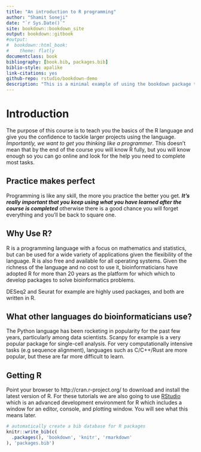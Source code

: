 ```yaml
--- 
title: "An introduction to R programming"
author: "Shamit Soneji"
date: "`r Sys.Date()`"
site: bookdown::bookdown_site
output: bookdown::gitbook
#output:
#  bookdown::html_book:
#    theme: flatly
documentclass: book
bibliography: [book.bib, packages.bib]
biblio-style: apalike
link-citations: yes
github-repo: rstudio/bookdown-demo
description: "This is a minimal example of using the bookdown package to write a book. The output format for this example is bookdown::gitbook."
---
```


# Introduction

The purpose of this course is to teach you the basics of the R language and give you the confidence to tackle larger projects using the language. *Importantly, we want to get you thinking like a programmer*. This doesn't mean that by the end of the course you will know R fully, but you will know enough so you can go online and look for the help you need to complete most tasks.

## Practice makes perfect

Programming is like any skill, the more you practice the better you get. ***It's really important that you keep using what you have learned after the course is completed*** otherwise there is a good chance you will forget everything and you'll be back to square one.

## Why Use R?
R is a programming language with a focus on mathematics and statistics, but can be used for a wide variety of applications given the flexibility of the language. R is also free and available for all operating systems. Given the richness of the language and no cost to use it, bioinformaticians have adopted R for more than 20 years as the platform for which which to develop packages to solve bioinformatics problems.

DESeq2 and Seurat for example are highly used packages, and both are written in R.

## What other languages do bioinformaticians use?

The Python language has been rocketing in popularity for the past few years, particularly among data scientists. Scanpy for example is a very popular package for single-cell analysis. For very computationally intensive tasks (e.g sequence alignment), languages such as C/C++/Rust are more popular, but these are far more difficult to learn.

## Getting R

Point your browser to http://cran.r-project.org/ to download and install the latest version of R. For these tutorials we are also going to use [RStudio](http://www.rstudio.com/) which is an advanced development environment for R which includes a window for an editor, console, and plotting window. You will see what this means later.



```r
# automatically create a bib database for R packages
knitr::write_bib(c(
  .packages(), 'bookdown', 'knitr', 'rmarkdown'
), 'packages.bib')
```
